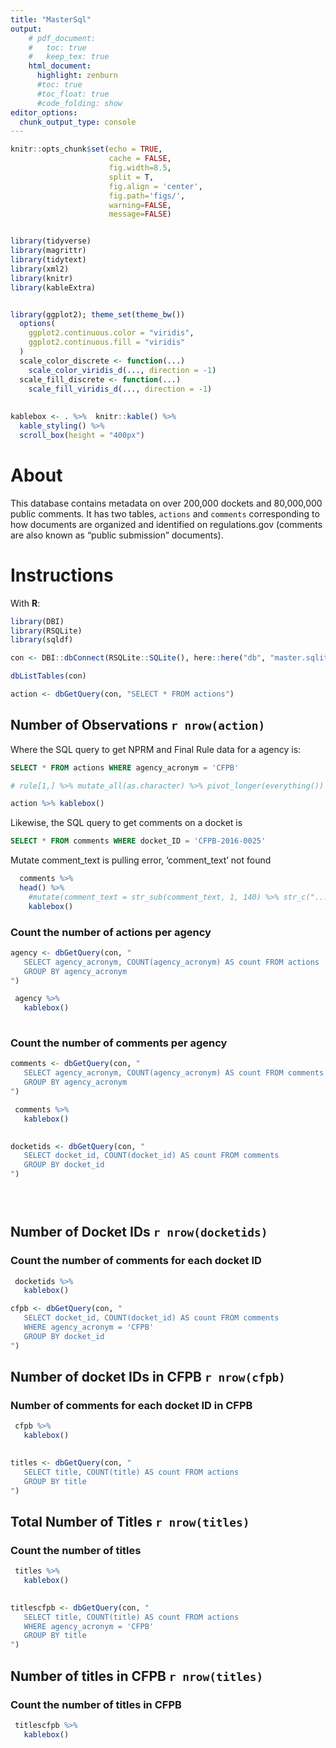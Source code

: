 ```yaml
---
title: "MasterSql"
output:
    # pdf_document:
    #   toc: true
    #   keep_tex: true
    html_document:
      highlight: zenburn
      #toc: true
      #toc_float: true
      #code_folding: show
editor_options: 
  chunk_output_type: console
---
```



```r
knitr::opts_chunk$set(echo = TRUE, 
                      cache = FALSE, 
                      fig.width=8.5, 
                      split = T,
                      fig.align = 'center', 
                      fig.path='figs/',
                      warning=FALSE, 
                      message=FALSE)


library(tidyverse)
library(magrittr)
library(tidytext)
library(xml2)
library(knitr)
library(kableExtra)


library(ggplot2); theme_set(theme_bw())
  options(
    ggplot2.continuous.color = "viridis",
    ggplot2.continuous.fill = "viridis"
  )
  scale_color_discrete <- function(...)
    scale_color_viridis_d(..., direction = -1)
  scale_fill_discrete <- function(...)
    scale_fill_viridis_d(..., direction = -1)
  
  
kablebox <- . %>%  knitr::kable() %>% 
  kable_styling() %>% 
  scroll_box(height = "400px")
```

# About 

This database contains metadata on over 200,000 dockets and 80,000,000 public comments. It has two tables, `actions` and `comments` corresponding to how documents are organized and identified on regulations.gov (comments are also known as "public submission" documents).

# Instructions



With **R**:

```r
library(DBI)
library(RSQLite)
library(sqldf)

con <- DBI::dbConnect(RSQLite::SQLite(), here::here("db", "master.sqlite"))

dbListTables(con)
```

```r
action <- dbGetQuery(con, "SELECT * FROM actions")

```

## Number of Observations `r nrow(action)`


Where the SQL query to get NPRM and Final Rule data for a agency is: 

```sql
SELECT * FROM actions WHERE agency_acronym = 'CFPB'
```

```r
# rule[1,] %>% mutate_all(as.character) %>% pivot_longer(everything()) %>% kable(format= "pipe")

action %>% kablebox()
```

Likewise, the SQL query to get comments on a docket is

```sql
SELECT * FROM comments WHERE docket_ID = 'CFPB-2016-0025'
```


Mutate comment_text is pulling error, 'comment_text' not found

```r
  comments %>% 
  head() %>%
    #mutate(comment_text = str_sub(comment_text, 1, 140) %>% str_c("...") ) %>% 
    kablebox()
```


### Count the number of actions per agency

```r
agency <- dbGetQuery(con, "
   SELECT agency_acronym, COUNT(agency_acronym) AS count FROM actions
   GROUP BY agency_acronym
")

 agency %>%
   kablebox()
 
```

### Count the number of comments per agency

```r
comments <- dbGetQuery(con, "
   SELECT agency_acronym, COUNT(agency_acronym) AS count FROM comments
   GROUP BY agency_acronym
")

 comments %>%
   kablebox()
 
```




```r
docketids <- dbGetQuery(con, "
   SELECT docket_id, COUNT(docket_id) AS count FROM comments
   GROUP BY docket_id
")


 
```

## Number of Docket IDs `r nrow(docketids)`
### Count the number of comments for each docket ID

```r
 docketids %>%
   kablebox()
```



```r
cfpb <- dbGetQuery(con, "
   SELECT docket_id, COUNT(docket_id) AS count FROM comments
   WHERE agency_acronym = 'CFPB'
   GROUP BY docket_id
")

```

## Number of docket IDs in CFPB `r nrow(cfpb)`
### Number of comments for each docket ID in CFPB

```r
 cfpb %>%
   kablebox()
 
```



```r
titles <- dbGetQuery(con, "
   SELECT title, COUNT(title) AS count FROM actions
   GROUP BY title
")

```

## Total Number of Titles `r nrow(titles)`
### Count the number of titles
```r

 titles %>%
   kablebox()
 
```





```r
titlescfpb <- dbGetQuery(con, "
   SELECT title, COUNT(title) AS count FROM actions
   WHERE agency_acronym = 'CFPB'
   GROUP BY title
")
```

## Number of titles in CFPB `r nrow(titles)`
### Count the number of titles in CFPB

```r
 titlescfpb %>%
   kablebox()
 
```




